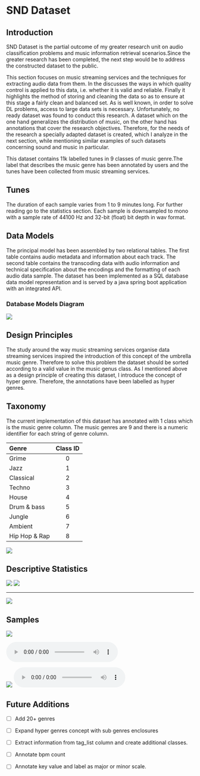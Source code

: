 

# SND Dataset

## Introduction

SND Dataset is the partial outcome of my greater research unit on audio classification problems and music information retrieval scenarios.Since the greater research has been completed, the next step would be to address the constructed dataset to the public.

This section focuses on music streaming services and the techniques for extracting audio data from them. In the discusses the ways in which quality control is applied to this data, i.e. whether it is valid and reliable. Finally it highlights the method of storing and cleaning the data so as to ensure at this stage a fairly clean and balanced set.
As is well known, in order to solve DL problems, access to large data sets is necessary. Unfortunately, no ready dataset was found to conduct this research. A dataset which on the one hand generalizes the distribution of music, on the other hand has annotations that cover the research objectives. Therefore, for the needs of the research a specially adapted dataset is created, which I analyze in the next section, while mentioning similar examples of such datasets concerning sound and music in particular.

This dataset contains 11k labelled tunes in 9 classes of music genre.The label that describes the music genre has been annotated by users and the tunes have been collected from music streaming services.

## Tunes

The duration of each sample varies from 1 to 9 minutes long. For further reading go to the statistics section. Each sample is downsampled to mono with a sample rate of 44100 Hz and 32-bit (float) bit depth in wav format.

## Data Models

The principal model has been assembled by two relational tables. The first table contains audio metadata and information about each track. The second table contains the transcoding data with audio information and technical specification about the encodings and the formatting of each audio data sample. The dataset has been implemented as a SQL database data model representation and is served by a java spring boot application with an integrated API.

### Database Models Diagram
<Image src={db} width={900} height={400}/>

## Design Principles
The study around the way music streaming services organise data streaming services inspired the introduction of this concept of the umbrella music genre. Therefore to solve this problem the dataset should be sorted according to a valid value in the music genus class. As I mentioned above as a design principle of creating this dataset, I introduce the concept of hyper genre. Therefore, the annotations have been labelled as hyper genres.

## Taxonomy

The current implementation of this dataset has annotated with 1 class which is the music genre column. The music genres are 9 and there is a numeric identifier for each string of genre column.


| Genre         | Class ID |
|:--------------|:--------:|
| Grime         |    0     |
| Jazz          |    1     |
| Classical     |    2     |
| Techno        |    3     |
| House         |    4     |
| Drum & bass   |    5     |
| Jungle        |    6     |
| Ambient       |    7     |
| Hip Hop & Rap |    8     |

<Image src={taxonomy} width={900} height={400}/>

## Descriptive Statistics
<Image src={db_table} width={900} height={400}/>
<Image src={db_count} width={900} height={400}/>

----

<Image src={db_count_duration} width={900} height={400}/>

## Samples
![](https://img.shields.io/static/v1?label=Class&message=Grime&color=ee3377)

<audio
    controls
    src="/mlvcdocs/grime-kano.wav">
</audio>

![](https://img.shields.io/static/v1?label=Class&message=Jazz&color=ff7043)
<audio
    controls
    src="/mlvcdocs/jazz-davis.wav">
</audio>


## Future Additions

- [ ] Add 20+ genres

- [ ] Expand hyper genres concept with sub genres enclosures

- [ ] Extract information from tag_list column and create additional classes.

- [ ] Annotate bpm count

- [ ] Annotate key value and label as major or minor scale.

